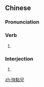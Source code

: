 {{also|快点儿}}
==Chinese==
{{zh-forms|s=快点儿|type=21}}

===Pronunciation===
{{zh-pron
|m=kuàidiǎnr
|cat=v,intj
}}

===Verb===
{{zh-verb}}

# {{zh-erhua form of}}

===Interjection===
{{zh-interj}}

# {{zh-erhua form of}}

[[zh:快點兒]]